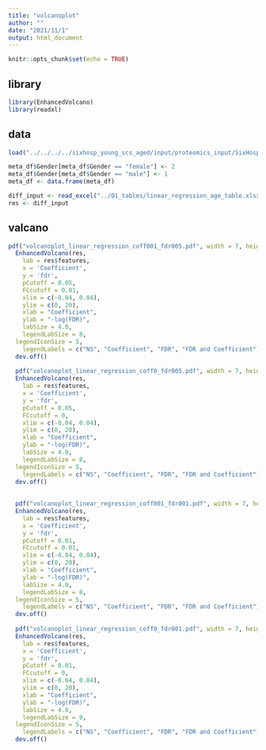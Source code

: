 ---
title: "volcanoplot"
author: ""
date: "2021/11/1"
output: html_document
---

```{r setup, include=FALSE}
knitr::opts_chunk$set(echo = TRUE)
```

## library
```{r}
library(EnhancedVolcano)
library(readxl)
```

## data
```{r}
load("../../../../sixhosp_young_scs_aged/input/proteomics_input/SixHosp_NC_SCS1_Young_145subjects_proteomics_missing50Percent_logRatio_meta.RData")

meta_df$Gender[meta_df$Gender == "female"] <- 2
meta_df$Gender[meta_df$Gender == "male"] <- 1
meta_df <- data.frame(meta_df)

diff_input <- read_excel("../01_tables/linear_regression_age_table.xlsx")
res <- diff_input
```

## valcano
```{r}
pdf("volcanoplot_linear_regression_coff001_fdr005.pdf", width = 7, height = 9)
  EnhancedVolcano(res,
    lab = res$features,
    x = 'Coefficient',
    y = 'fdr',
    pCutoff = 0.05,
    FCcutoff = 0.01,
    xlim = c(-0.04, 0.04),
    ylim = c(0, 20),
    xlab = "Coefficient",
    ylab = "-log(FDR)",
    labSize = 4.0,
    legendLabSize = 8,
  legendIconSize = 5,
    legendLabels = c("NS", "Coefficient", "FDR", "FDR and Coefficient"))
  dev.off()
  
  pdf("volcanoplot_linear_regression_coff0_fdr005.pdf", width = 7, height = 9)
  EnhancedVolcano(res,
    lab = res$features,
    x = 'Coefficient',
    y = 'fdr',
    pCutoff = 0.05,
    FCcutoff = 0,
    xlim = c(-0.04, 0.04),
    ylim = c(0, 20),
    xlab = "Coefficient",
    ylab = "-log(FDR)",
    labSize = 4.0,
    legendLabSize = 8,
  legendIconSize = 5,
    legendLabels = c("NS", "Coefficient", "FDR", "FDR and Coefficient"))
  dev.off()
  
  
  pdf("volcanoplot_linear_regression_coff001_fdr001.pdf", width = 7, height = 9)
  EnhancedVolcano(res,
    lab = res$features,
    x = 'Coefficient',
    y = 'fdr',
    pCutoff = 0.01,
    FCcutoff = 0.01,
    xlim = c(-0.04, 0.04),
    ylim = c(0, 20),
    xlab = "Coefficient",
    ylab = "-log(FDR)",
    labSize = 4.0,
    legendLabSize = 8,
  legendIconSize = 5,
    legendLabels = c("NS", "Coefficient", "FDR", "FDR and Coefficient"))
  dev.off()
  
  pdf("volcanoplot_linear_regression_coff0_fdr001.pdf", width = 7, height = 9)
  EnhancedVolcano(res,
    lab = res$features,
    x = 'Coefficient',
    y = 'fdr',
    pCutoff = 0.01,
    FCcutoff = 0,
    xlim = c(-0.04, 0.04),
    ylim = c(0, 20),
    xlab = "Coefficient",
    ylab = "-log(FDR)",
    labSize = 4.0,
    legendLabSize = 8,
  legendIconSize = 5,
    legendLabels = c("NS", "Coefficient", "FDR", "FDR and Coefficient"))
  dev.off()
```

